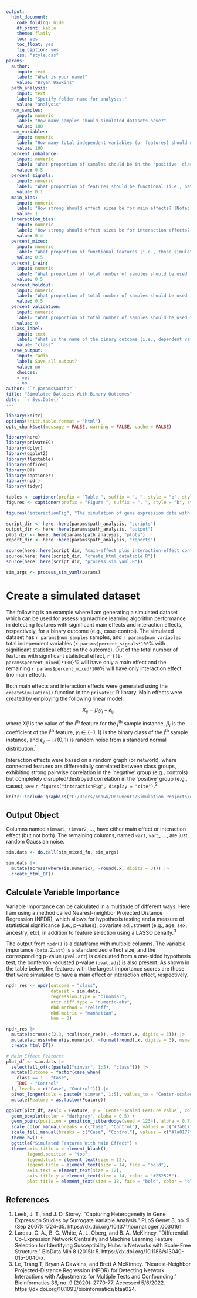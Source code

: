 ```yaml
---
output:
  html_document:
    code_folding: hide
    df_print: kable
    theme: flatly
    toc: yes
    toc_float: yes
    fig_caption: yes
    css: "style.css"
params:
  author:
    input: text
    label: "What is your name?"
    value: "Bryan Dawkins"
  path_analysis:
    input: text
    label: "Specify folder name for analyses:"
    value: "analysis"
  num_samples:
    input: numeric
    label: "How many samples should simulated datasets have?"
    value: 100
  num_variables:
    input: numeric
    label: "How many total independent variables (or features) should simulated datasets have?"
    value: 100
  percent_imbalance:
    input: numeric
    label: "What proportion of samples should be in the 'positive' class? (Choose a number > 0 and < 1)"
    value: 0.5
  percent_signals:
    input: numeric
    label: "What proportion of features should be functional (i.e., have significant main effect or interaction effect)?"
    value: 0.1
  main_bias:
    input: numeric
    label: "How strong should effect sizes be for main effects? (Note: Effect size increases as parameter value increases; values should be > 0)"
    value: 1
  interaction_bias:
    input: numeric
    label: "How strong should effect sizes be for interaction effects? (Note: Effect size decreases as parameter value increases; values should be > 0)"
    value: 0.4
  percent_mixed:
    input: numeric
    label: "What proportion of functional features (i.e., those simulated to have significant statistical effect) should have main effect?"
    value: 0.5
  percent_train:
    input: numeric
    label: "What proportion of total number of samples should be used for training?"
    value: 0.5
  percent_holdout:
    input: numeric
    label: "What proportion of total number of samples should be used for holdout?"
    value: 0.5
  percent_validation:
    input: numeric
    label: "What proportion of total number of samples should be used for validation?"
    value: 0
  class_label:
    input: text
    label: "What is the name of the binary outcome (i.e., dependent variable) in simulated datasets?"
    value: "class"
  save_output:
    input: radio
    label: Save all output?
    value: no
    choices:
    - yes
    - no
author: '`r params$author`'
title: "Simulated Datasets With Binary Outcomes"
date: '`r Sys.Date()`'
---
```


```r
library(knitr)
options(knitr.table.format = "html")
opts_chunk$set(message = FALSE, warning = FALSE, cache = FALSE)
```

```r
library(here)
library(privateEC)
library(dplyr)
library(ggplot2)
library(flextable)
library(officer)
library(DT)
library(captioner)
library(npdr)
library(tidyr)
```

```r
tables <- captioner(prefix = "Table ", suffix = ". ", style = "b", style_prefix = TRUE, auto_space = FALSE)
figures <- captioner(prefix = "Figure ", suffix = ". ", style = "b", style_prefix = TRUE, auto_space = FALSE)

figures("interactionFig", "The simulation of gene expression data with differential co-expression network effects begins with a gene network with given connectivity and degree distribution, such as scale-free (Step 1). Initially the data set, with N genes and M subjects, has correlation structure that does not differ between groups (Step 2). A detailed algorithm for Step 2 is given in Figure 2. Briefly, the data set is initialized to a random Gaussian matrix, and then genes are changed to be proportional to others based on their connections in the adjacency matrix (Step 1). The strength of the correlation is regulated by a Gaussian (0, noise) variable, where smaller noise creates stronger correlation between genes. To create differentially co-expressed genes (Step 3), we arbitrarily split the M columns of data into two groups (cases and controls) and select random genes for permutation (red x’s) in the cases group. Note that this permutation is distinct from the permutation used to assess significance. This permutation keeps the simulated group means the same, so there are no main effects, but disrupts the wiring or correlation in the cases group between the target gene and the genes it was connected to in the adjacency matrix from Step 1. The co-expression in the healthy control group is left unchanged, resulting in a complex data set with an embedded differential co-expression network.", display = FALSE)
```

```r
script_dir <- here::here(params$path_analysis, "scripts")
output_dir <- here::here(params$path_analysis, "output")
plot_dir <- here::here(params$path_analysis, "plots")
report_dir <- here::here(params$path_analysis, "reports")

source(here::here(script_dir, "main-effect_plus_interaction-effect_continuous-features_simulation.R"))
source(here::here(script_dir, "create_html_datatable.R"))
source(here::here(script_dir, "process_sim_yaml.R"))
```

```r
sim_args <- process_sim_yaml(params)
```

# Create a simulated dataset
The following is an example where I am generating a simulated dataset which can be used for assessing machine learning algorithm performance in detecting features with significant main effects and interaction effects, respectively, for a binary outcome (e.g., case-control). The simulated dataset has `r params$num_samples` samples, and `r params$num_variables` total independent variables (`r params$percent_signals*100`% with significant statistical effect on the outcome). Out of the total number of features with significant statistical effect, `r {(1-params$percent_mixed)*100}`% will have only a main effect and the remaining `r params$percent_mixed*100`% will have only interaction effect (no main effect). 

Both main effects and interaction effects were generated using the `createSimulation()` function in the `privateEC` R library. Main effects were created by employing the following linear model:  

$$X_{ij} = \beta_i y_i + \epsilon_{ij}\text{,}$$

where $X{ij}$ is the value of the $i^{\text{th}}$ feature for the $j^{\text{th}}$ sample instance, $\beta_i$ is the coefficient of the $i^{\text{th}}$ feature, $y_i \in \{-1, 1\}$ is the binary class of the $j^{\text{th}}$ sample instance, and $\epsilon_{ij} \sim \mathcal{N}(0, 1)$ is random noise from a standard normal distribution.^1^


Interaction effects were based on a random graph (or network), where connected features are differentially correlated between class groups, exhibiting strong pairwise correlation in the 'negative' group (e.g., controls) but completely disrupted/destroyed correlation in the 'positive' group (e.g., cases); see `r figures("interactionFig", display = "cite")`.^2^

```r
knitr::include_graphics("C:/Users/bdawk/Documents/Simulation_Projects/data_simulation/analysis/plots/interaction-sim_fig.png")
```

## Output Object

Columns named `simvar1`, `simvar2`, ..., have either main effect or interaction effect (but not both). The remaining columns, named `var1`, `var1`, ..., are just random Gaussian noise.
```r

sim.dats <- do.call(sim_mixed_fn, sim_args)

sim.dats |> 
  mutate(across(where(is.numeric), ~round(.x, digits = 3))) |>
  create_html_DT()
```

## Calculate Variable Importance

Variable importance can be calculated in a multitude of different ways. Here I am using a method called Nearest-neighbor Projected Distance Regression (NPDR), which allows for hypothesis testing and a measure of statistical significance (i.e., p-values), covariate adjustment (e.g., age, sex, ancestry, etc), in addition to feature selection using a LASSO penalty.^3^

The output from `npdr()` is a dataframe with multiple columns. The variable importance (`beta.Z.att`) is a standardized effect size, and the corresponding p-value (`pval.att`) is calculated from a one-sided hypothesis test; the bonferroni-adusted p-value (`pval.adj`) is also present. As shown in the table below, the features with the largest importance scores are those that were simulated to have a main effect or interaction effect, respectively.
```r
npdr_res <- npdr(outcome = "class",
                 dataset = sim.dats,
                 regression.type = "binomial",
                 attr.diff.type = "numeric-abs",
                 nbd.method = "relieff",
                 nbd.metric = "manhattan", 
                 knn = 0)

npdr_res |> 
  mutate(across(c(2,3, ncol(npdr_res)), ~format(.x, digits = 3))) |> 
  mutate(across(where(is.numeric), ~format(round(.x, digits = 3), nsmall = 3))) |>
  create_html_DT()
```

```r

# Main Effect Features
plot_df <- sim.dats |> 
  select(all_of(c(paste0("simvar", 1:5), "class"))) |> 
  mutate(Outcome = factor(case_when(
    class == 1 ~ "Case",
    TRUE ~ "Control"
  ), levels = c("Case", "Control"))) |> 
  pivot_longer(cols = paste0("simvar", 1:5), values_to = "Center-scaled Feature Value", names_to = "Feature") |> 
  mutate(Feature = as.factor(Feature))

ggplot(plot_df, aes(x = Feature, y = `Center-scaled Feature Value`, color = Outcome, fill = Outcome, alpha = Outcome)) +
  geom_boxplot(color = "darkgray", alpha = 0.5) +
  geom_point(position = position_jitterdodge(seed = 1234), alpha = 0.7) +
  scale_color_manual(breaks = c("Case", "Control"), values = c("#7a0177", "#225ea8")) +
  scale_fill_manual(breaks = c("Case", "Control"), values = c("#7a0177", "#225ea8")) +
  theme_bw() + 
  ggtitle("Simulated Features With Main Effect") +
  theme(axis.title.x = element_blank(),
        legend.position = "top",
        legend.text = element_text(size = 12),
        legend.title = element_text(size = 14, face = "bold"),
        axis.text = element_text(size = 12),
        axis.title.y = element_text(size = 14, color = "#252525"),
        plot.title = element_text(size = 18, face = "bold", color = "black", hjust = 0.5))

```

## References
1. Leek, J. T., and J. D. Storey. "Capturing Heterogeneity in Gene Expression Studies by Surrogate Variable Analysis." PLoS Genet 3, no. 9 (Sep 2007): 1724-35. https://dx.doi.org/10.1371/journal.pgen.0030161.
2. Lareau, C. A., B. C. White, A. L. Oberg, and B. A. McKinney. "Differential Co-Expression Network Centrality and Machine Learning Feature Selection for Identifying Susceptibility Hubs in Networks with Scale-Free Structure." BioData Min 8 (2015): 5. https://dx.doi.org/10.1186/s13040-015-0040-x.
3. Le, Trang T, Bryan A Dawkins, and Brett A McKinney. "Nearest-Neighbor Projected-Distance Regression (NPDR) for Detecting Network Interactions with Adjustments for Multiple Tests and Confounding." Bioinformatics 36, no. 9 (2020): 2770-77. Accessed 5/6/2022. https://dx.doi.org/10.1093/bioinformatics/btaa024.













